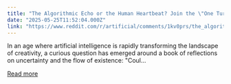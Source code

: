 ```yaml
---
title: "The Algorithmic Echo or the Human Heartbeat? Join the \"One Turning\" Authorship Debate"
date: "2025-05-25T11:52:04.000Z"
link: "https://www.reddit.com/r/artificial/comments/1kv0prs/the_algorithmic_echo_or_the_human_heartbeat_join/"
---
```


In an age where artificial intelligence is rapidly transforming the landscape of creativity, a curious question has emerged around a book of reflections on uncertainty and the flow of existence: "Coul...

[Read more](https://www.reddit.com/r/artificial/comments/1kv0prs/the_algorithmic_echo_or_the_human_heartbeat_join/)
